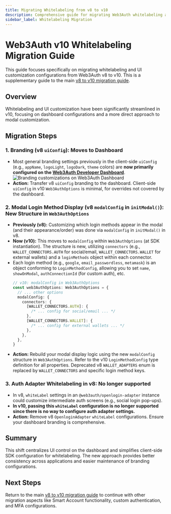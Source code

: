 ```yaml
---
title: Migrating Whitelabeling from v8 to v10
description: Comprehensive guide for migrating Web3Auth whitelabeling and UI customization configurations from v8 to v10.
sidebar_label: Whitelabeling Migration
---
```



# Web3Auth v10 Whitelabeling Migration Guide

This guide focuses specifically on migrating whitelabeling and UI customization configurations from Web3Auth v8 to v10. This is a supplementary guide to the main [v8 to v10 migration guide](README.mdx).

## Overview

Whitelabeling and UI customization have been significantly streamlined in v10, focusing on dashboard configurations and a more direct approach to modal customization.

## Migration Steps

### 1. Branding (v8 `uiConfig`): Moves to Dashboard

- Most general branding settings previously in the client-side `uiConfig` (e.g., `appName`, `logoLight`, `logoDark`, `theme` colors) are **now primarily configured on the [Web3Auth Developer Dashboard](https://dashboard.web3auth.io)**. ![Branding customizations on Web3Auth Dashboard](/img/embedded-wallets/whitelabel/modal/branding.gif)
- **Action:** Transfer v8 `uiConfig` branding to the dashboard. Client-side `uiConfig` in v10 `Web3AuthOptions` is minimal, for overrides not covered by the dashboard.

### 2. Modal Login Method Display (v8 `modalConfig` in `initModal()`): New Structure in `Web3AuthOptions`

- **Previously (v8):** Customizing which login methods appear in the modal (and their appearance/order) was done via `modalConfig` in `initModal()` in v8.
- **Now (v10):** This moves to `modalConfig` within `Web3AuthOptions` (at SDK instantiation). The structure is new, utilizing `connectors` (e.g., `WALLET_CONNECTORS.AUTH` for social/email, `WALLET_CONNECTORS.WALLET` for external wallets) and a `loginMethods` object within each connector.
- Each login method (e.g., `google`, `email_passwordless`, `metamask`) is an object conforming to `LoginMethodConfig`, allowing you to set `name`, `showOnModal`, `authConnectionId` (for custom auth), etc.
  ```typescript
  // v10: modalConfig in Web3AuthOptions
  const web3AuthOptions: Web3AuthOptions = {
    // ... other options
    modalConfig: {
      connectors: {
        [WALLET_CONNECTORS.AUTH]: {
          /* ... config for social/email ... */
        },
        [WALLET_CONNECTORS.WALLET]: {
          /* ... config for external wallets ... */
        },
      },
    },
  }
  ```
- **Action:** Rebuild your modal display logic using the new `modalConfig` structure in `Web3AuthOptions`. Refer to the v10 `LoginMethodConfig` type definition for all properties. Deprecated v8 `WALLET_ADAPTERS` enum is replaced by `WALLET_CONNECTORS` and specific login method keys.

### 3. Auth Adapter Whitelabeling in v8: No longer supported

- In v8, `whiteLabel` settings in an `@web3auth/openlogin-adapter` instance could customize intermediate auth screens (e.g., social login pop-ups).
- **In v10, passing this `whiteLabel` configuration is no longer supported since there is no way to configure auth adapter settings.**
- **Action:** Remove v8 `OpenloginAdapter` `whiteLabel` configurations. Ensure your dashboard branding is comprehensive.

## Summary

This shift centralizes UI control on the dashboard and simplifies client-side SDK configuration for whitelabeling. The new approach provides better consistency across applications and easier maintenance of branding configurations.

## Next Steps

Return to the main [v8 to v10 migration guide](README.mdx) to continue with other migration aspects like Smart Account functionality, custom authentication, and MFA configurations.
